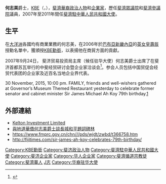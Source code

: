 {{Infobox Celebrity
| name = <small>何志美爵士<br />Sir James Ah Koy</small>
| image =
|image_size= 
| caption = 
| birth_date ={{birth date and age|1936|11|30|df=y}}{{fact}}
| birth_place =[[File:Flag_of_Fiji_(1924-1970).png|25px]] [[斐濟|斐濟]][[勞托卡|勞托卡]] 
| death_date = 
| death_place= 
| occupation = [[政治家|政治家]]、[[企業家|企業家]]
| nationality = 
| salary = 
| networth = 
| spouse =
| website =
| footnotes = 
}}
'''何志美'''爵士，[[KBE|KBE]]（{{Lang-en|Sir '''James Michael Ah Koy'''}}，{{bd|1936年|11月30日{{fact}}|||catIdx=Koy, Sir James An}}），[[斐濟|斐濟]][[華裔|華裔]][[政治人物|政治人物]]和[[企業家|企業家]]，歷任[[斐濟眾議院|斐濟眾議院]]和[[斐濟參議院|斐濟參議院]]議員，2007年至2011年間任[[斐济驻华大使列表|斐濟駐中華人民共和國大使]]。

==生平==
在[[大洋洲|大洋洲]]各國均有商業業務的何志美，在2006年於[[巴布亞新畿內亞|巴布亞新畿內亞]]的[[英女皇壽辰|英女皇壽辰]]授勳名單中，獲頒授[[KBE|KBE勳銜]]，以表揚他在商貿方面的貢獻。

2007年9月24日， 斐济贸易投资局主席（候任驻华大使）何志美爵士出席了在斐济首都苏瓦举行的中斐经贸研讨会暨企业家洽谈会<ref>{{Cite web|title=中国驻斐济大使蔡金彪出席中斐经贸研讨会暨企业家洽谈会|url=https://www.fmprc.gov.cn/chn///pds/wjdt/zwbd/t366758.htm|access-date=2022-02-05|work=www.fmprc.gov.cn|archive-date=2022-02-05|archive-url=https://web.archive.org/web/20220205075123/https://www.fmprc.gov.cn/chn///pds/wjdt/zwbd/t366758.htm}}</ref>。参会人员包括中国贸促会经贸代表团的企业家及近百名当地企业界代表。 

30 November, 2015, 10:00 pm. FAMILY, friends and well-wishers gathered at Governor’s Museum Themed Restaurant yesterday to celebrate former senator and cabinet minister Sir James Michael Ah Koy 79th birthday.[http://fijitimes.com/sir-james-ah-koy-celebrates-79th-birthday/]

==外部連結==
* [http://www.keltoninvestments.com/index.html Kelton Investment Limited] {{Wayback|url=http://www.keltoninvestments.com/index.html |date=20200220131735 }}
* [http://www.greatwallculture.org/SJ/hpbl/hp/201002/1309.html 與地道華僑何志美爵士談長城和平題詞碑林]{{dead link|date=2017年11月 |bot=InternetArchiveBot |fix-attempted=yes }}
* https://www.fmprc.gov.cn/chn///pds/wjdt/zwbd/t366758.htm {{Wayback|url=https://www.fmprc.gov.cn/chn///pds/wjdt/zwbd/t366758.htm |date=20220205075123 }}
* http://fijitimes.com/sir-james-ah-koy-celebrates-79th-birthday/

{{DEFAULTSORT:Koy, Sir James An}}
[[Category:KBE勳銜|Category:KBE勳銜]]
[[Category:斐济政治人物|Category:斐济政治人物]]
[[Category:斐濟駐中華人民共和國大使|Category:斐濟駐中華人民共和國大使]]
[[Category:斐济企业家|Category:斐济企业家]]
[[Category:华人企业家|Category:华人企业家]]
[[Category:斐濟循道宗教徒|Category:斐濟循道宗教徒]]
[[Category:斐濟華人|Category:斐濟華人]]
[[Category:何姓|J志]]
[[Category:华裔驻华大使|Category:华裔驻华大使]]